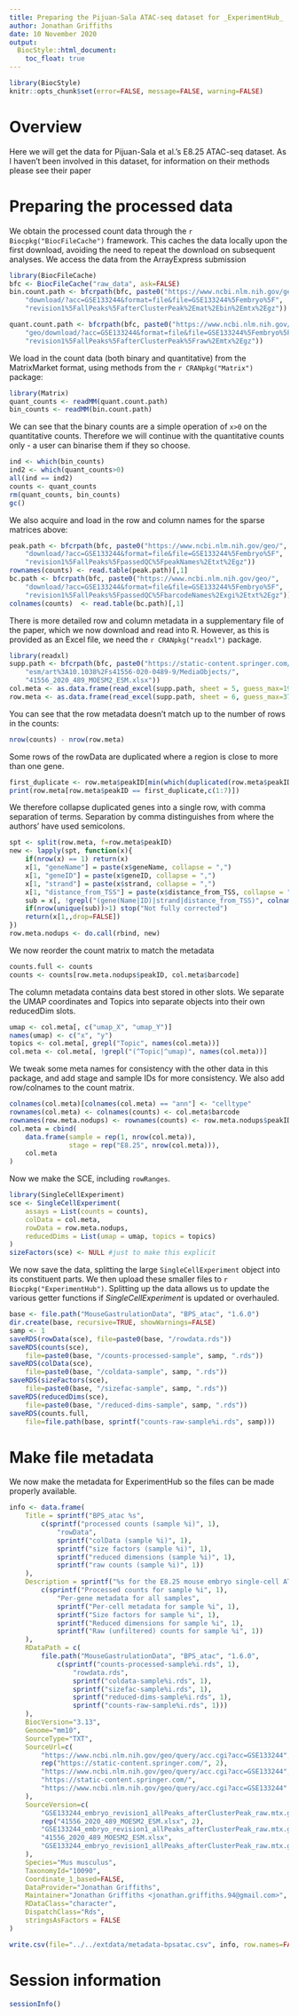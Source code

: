 ```yaml
---
title: Preparing the Pijuan-Sala ATAC-seq dataset for _ExperimentHub_
author: Jonathan Griffiths
date: 10 November 2020
output:
  BiocStyle::html_document:
    toc_float: true
---
```


```r
library(BiocStyle)
knitr::opts_chunk$set(error=FALSE, message=FALSE, warning=FALSE)
```

# Overview

Here we will get the data for Pijuan-Sala et al.'s E8.25 ATAC-seq dataset.
As I haven't been involved in this dataset, for information on their methods please see their paper

# Preparing the processed data

We obtain the processed count data through the `r Biocpkg("BiocFileCache")` framework.
This caches the data locally upon the first download, avoiding the need to repeat the download on subsequent analyses.
We access the data from the ArrayExpress submission

```r
library(BiocFileCache)
bfc <- BiocFileCache("raw_data", ask=FALSE)
bin.count.path <- bfcrpath(bfc, paste0("https://www.ncbi.nlm.nih.gov/geo/",
    "download/?acc=GSE133244&format=file&file=GSE133244%5Fembryo%5F",
    "revision1%5FallPeaks%5FafterClusterPeak%2Emat%2Ebin%2Emtx%2Egz"))

quant.count.path <- bfcrpath(bfc, paste0("https://www.ncbi.nlm.nih.gov/",
    "geo/download/?acc=GSE133244&format=file&file=GSE133244%5Fembryo%5F",
    "revision1%5FallPeaks%5FafterClusterPeak%5Fraw%2Emtx%2Egz"))
```

We load in the count data (both binary and quantitative) from the MatrixMarket format, using methods from the `r CRANpkg("Matrix")` package:

```r
library(Matrix)
quant_counts <- readMM(quant.count.path)
bin_counts <- readMM(bin.count.path)
```

We can see that the binary counts are a simple operation of `x>0` on the quantitative counts.
Therefore we will continue with the quantitative counts only - a user can binarise them if they so choose.

```r
ind <- which(bin_counts)
ind2 <- which(quant_counts>0)
all(ind == ind2)
counts <- quant_counts
rm(quant_counts, bin_counts)
gc()
```

We also acquire and load in the row and column names for the sparse matrices above:

```r
peak.path <- bfcrpath(bfc, paste0("https://www.ncbi.nlm.nih.gov/geo/",
    "download/?acc=GSE133244&format=file&file=GSE133244%5Fembryo%5F",
    "revision1%5FallPeaks%5FpassedQC%5FpeakNames%2Etxt%2Egz"))
rownames(counts) <- read.table(peak.path)[,1]
bc.path <- bfcrpath(bfc, paste0("https://www.ncbi.nlm.nih.gov/geo/",
    "download/?acc=GSE133244&format=file&file=GSE133244%5Fembryo%5F",
    "revision1%5FallPeaks%5FpassedQC%5FbarcodeNames%2Exgi%2Etxt%2Egz"))
colnames(counts)  <- read.table(bc.path)[,1]
```
There is more detailed row and column metadata in a supplementary file of the paper, which we now download and read into R.
However, as this is provided as an Excel file, we need the `r CRANpkg("readxl")` package.

```r
library(readxl)
supp.path <- bfcrpath(bfc, paste0("https://static-content.springer.com/",
    "esm/art%3A10.1038%2Fs41556-020-0489-9/MediaObjects/",
    "41556_2020_489_MOESM2_ESM.xlsx"))
col.meta <- as.data.frame(read_excel(supp.path, sheet = 5, guess_max=19454))
row.meta <- as.data.frame(read_excel(supp.path, sheet = 6, guess_max=373141))
```

You can see that the row metadata doesn't match up to the number of rows in the counts:

```r
nrow(counts) - nrow(row.meta)
```

Some rows of the rowData are duplicated where a region is close to more than one gene.

```r
first_duplicate <- row.meta$peakID[min(which(duplicated(row.meta$peakID)))]
print(row.meta[row.meta$peakID == first_duplicate,c(1:7)])
```

We therefore collapse duplicated genes into a single row, with comma separation of terms.
Separation by comma distinguishes from where the authors' have used semicolons.

```r
spt <- split(row.meta, f=row.meta$peakID)
new <- lapply(spt, function(x){
    if(nrow(x) == 1) return(x)
    x[1, "geneName"] = paste(x$geneName, collapse = ",")
    x[1, "geneID"] = paste(x$geneID, collapse = ",")
    x[1, "strand"] = paste(x$strand, collapse = ",")
    x[1, "distance_from_TSS"] = paste(x$distance_from_TSS, collapse = ",")
    sub = x[, !grepl("(gene(Name|ID)|strand|distance_from_TSS)", colnames(x))]
    if(nrow(unique(sub))>1) stop("Not fully corrected")
    return(x[1,,drop=FALSE])
})
row.meta.nodups <- do.call(rbind, new)
```

We now reorder the count matrix to match the metadata

```r
counts.full <- counts
counts <- counts[row.meta.nodups$peakID, col.meta$barcode]
```

The column metadata contains data best stored in other slots.
We separate the UMAP coordinates and Topics into separate objects into their own reducedDim slots.

```r
umap <- col.meta[, c("umap_X", "umap_Y")]
names(umap) <- c("x", "y")
topics <- col.meta[, grepl("Topic", names(col.meta))]
col.meta <- col.meta[, !grepl("(^Topic|^umap)", names(col.meta))]
```

We tweak some meta names for consistency with the other data in this package, and add stage and sample IDs for more consistency.
We also add row/colnames to the count matrix.

```r
colnames(col.meta)[colnames(col.meta) == "ann"] <- "celltype"
rownames(col.meta) <- colnames(counts) <- col.meta$barcode
rownames(row.meta.nodups) <- rownames(counts) <- row.meta.nodups$peakID
col.meta = cbind(
    data.frame(sample = rep(1, nrow(col.meta)),
               stage = rep("E8.25", nrow(col.meta))),
    col.meta
)
```

Now we make the SCE, including `rowRanges`.

```r
library(SingleCellExperiment)
sce <- SingleCellExperiment(
    assays = List(counts = counts),
    colData = col.meta,
    rowData = row.meta.nodups,
    reducedDims = List(umap = umap, topics = topics)
)
sizeFactors(sce) <- NULL #just to make this explicit
```

We now save the data, splitting the large `SingleCellExperiment` object into its constituent parts.
We then upload these smaller files to `r Biocpkg("ExperimentHub")`.
Splitting up the data allows us to update the various getter functions if _SingleCellExperiment_ is updated or overhauled.

```r
base <- file.path("MouseGastrulationData", "BPS_atac", "1.6.0")
dir.create(base, recursive=TRUE, showWarnings=FALSE)
samp <- 1
saveRDS(rowData(sce), file=paste0(base, "/rowdata.rds"))
saveRDS(counts(sce), 
    file=paste0(base, "/counts-processed-sample", samp, ".rds"))
saveRDS(colData(sce), 
    file=paste0(base, "/coldata-sample", samp, ".rds"))
saveRDS(sizeFactors(sce), 
    file=paste0(base, "/sizefac-sample", samp, ".rds"))
saveRDS(reducedDims(sce), 
    file=paste0(base, "/reduced-dims-sample", samp, ".rds"))
saveRDS(counts.full,
    file=file.path(base, sprintf("counts-raw-sample%i.rds", samp)))
```

# Make file metadata

We now make the metadata for ExperimentHub so the files can be made properly available.

```r
info <- data.frame(
    Title = sprintf("BPS_atac %s",
        c(sprintf("processed counts (sample %i)", 1),
            "rowData",
            sprintf("colData (sample %i)", 1),
            sprintf("size factors (sample %i)", 1),
            sprintf("reduced dimensions (sample %i)", 1),
            sprintf("raw counts (sample %i)", 1))
    ),
    Description = sprintf("%s for the E8.25 mouse embryo single-cell ATAC-seq dataset", 
        c(sprintf("Processed counts for sample %i", 1),
            "Per-gene metadata for all samples",
            sprintf("Per-cell metadata for sample %i", 1),
            sprintf("Size factors for sample %i", 1),
            sprintf("Reduced dimensions for sample %i", 1),
            sprintf("Raw (unfiltered) counts for sample %i", 1))
    ),
    RDataPath = c(
        file.path("MouseGastrulationData", "BPS_atac", "1.6.0", 
            c(sprintf("counts-processed-sample%i.rds", 1),
                "rowdata.rds",
                sprintf("coldata-sample%i.rds", 1),
                sprintf("sizefac-sample%i.rds", 1),
                sprintf("reduced-dims-sample%i.rds", 1),
                sprintf("counts-raw-sample%i.rds", 1)))
    ),
    BiocVersion="3.13",
    Genome="mm10",
    SourceType="TXT",
    SourceUrl=c(
        "https://www.ncbi.nlm.nih.gov/geo/query/acc.cgi?acc=GSE133244",
        rep("https://static-content.springer.com/", 2),
        "https://www.ncbi.nlm.nih.gov/geo/query/acc.cgi?acc=GSE133244",
        "https://static-content.springer.com/",
        "https://www.ncbi.nlm.nih.gov/geo/query/acc.cgi?acc=GSE133244"
    ),
    SourceVersion=c(
        "GSE133244_embryo_revision1_allPeaks_afterClusterPeak_raw.mtx.gz",
        rep("41556_2020_489_MOESM2_ESM.xlsx", 2),
        "GSE133244_embryo_revision1_allPeaks_afterClusterPeak_raw.mtx.gz",
        "41556_2020_489_MOESM2_ESM.xlsx",
        "GSE133244_embryo_revision1_allPeaks_afterClusterPeak_raw.mtx.gz"
    ),
    Species="Mus musculus",
    TaxonomyId="10090",
    Coordinate_1_based=FALSE,
    DataProvider="Jonathan Griffiths",
    Maintainer="Jonathan Griffiths <jonathan.griffiths.94@gmail.com>",
    RDataClass="character",
    DispatchClass="Rds",
    stringsAsFactors = FALSE
)

write.csv(file="../../extdata/metadata-bpsatac.csv", info, row.names=FALSE)

```

# Session information

```r
sessionInfo()
```
